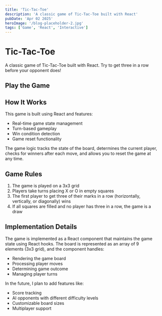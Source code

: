 ```yaml
---
title: 'Tic-Tac-Toe'
description: 'A classic game of Tic-Tac-Toe built with React'
pubDate: 'Apr 02 2025'
heroImage: '/blog-placeholder-2.jpg'
tags: ['Game', 'React', 'Interactive']
---
```



# Tic-Tac-Toe

A classic game of Tic-Tac-Toe built with React. Try to get three in a row before your opponent does!

## Play the Game

<TicTacToe client:visible />

## How It Works

This game is built using React and features:

- Real-time game state management
- Turn-based gameplay
- Win condition detection
- Game reset functionality

The game logic tracks the state of the board, determines the current player, checks for winners after each move, and allows you to reset the game at any time.

## Game Rules

1. The game is played on a 3x3 grid
2. Players take turns placing X or O in empty squares
3. The first player to get three of their marks in a row (horizontally, vertically, or diagonally) wins
4. If all squares are filled and no player has three in a row, the game is a draw

## Implementation Details

The game is implemented as a React component that maintains the game state using React hooks. The board is represented as an array of 9 elements (3x3 grid), and the component handles:

- Rendering the game board
- Processing player moves
- Determining game outcome
- Managing player turns

In the future, I plan to add features like:
- Score tracking
- AI opponents with different difficulty levels
- Customizable board sizes
- Multiplayer support 